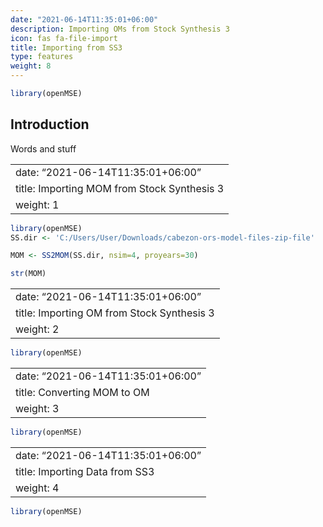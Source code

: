 ```yaml
---
date: "2021-06-14T11:35:01+06:00"
description: Importing OMs from Stock Synthesis 3
icon: fas fa-file-import
title: Importing from SS3
type: features
weight: 8
---
```


```r
library(openMSE)
```

## Introduction


Words and stuff 

---
date: "2021-06-14T11:35:01+06:00"
title: Importing MOM from Stock Synthesis 3
weight: 1
---

```r
library(openMSE)
SS.dir <- 'C:/Users/User/Downloads/cabezon-ors-model-files-zip-file'
```


```r
MOM <- SS2MOM(SS.dir, nsim=4, proyears=30)
```

```r
str(MOM)

```

---
date: "2021-06-14T11:35:01+06:00"
title: Importing OM from Stock Synthesis 3
weight: 2
---

```r
library(openMSE)
```

---
date: "2021-06-14T11:35:01+06:00"
title: Converting MOM to OM
weight: 3
---

```r
library(openMSE)
```

---
date: "2021-06-14T11:35:01+06:00"
title: Importing Data from SS3 
weight: 4
---

```r
library(openMSE)
```
